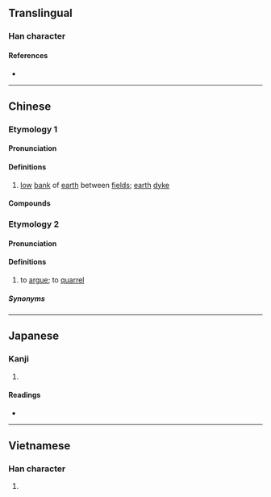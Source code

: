 {{character info}}
==Translingual==

===Han character===
{{Han char|rn=32|rad=土|as=07|sn=10|four=41146|canj=GMLK|ids=⿰土更}}

====References====
* {{Han ref|kx=0229.180|dkj=05106|dj=0465.080|hdz=10443.080|uh=57C2|ud=22466|bh=AE47|bd=44615}}

----

==Chinese==
{{zh-forms}}

===Etymology 1===

====Pronunciation====
{{zh-pron
|m=gěng
|c=gang2
|h=pfs=
|md=
|mn=xm,zz:kéng/qz:kńg
|w=
|mc=y
|oc=y
|cat=n
}}

====Definitions====
{{zh-hanzi}}

# [[low]] [[bank]] of [[earth]] between [[field]]s; [[earth]] [[dyke]]

====Compounds====
{{zh-der|埂堤|埂子|亂葬埂|田埂}}

===Etymology 2===
{{rfe|zh}}

====Pronunciation====
{{rfp|gan}}

====Definitions====
{{zh-hanzi}}

# {{lb|zh|Lichuan|_|Gan}} to [[argue]]; to [[quarrel]]

=====Synonyms=====
{{zh-dial|吵架}}

----

==Japanese==

===Kanji===
{{ja-kanji|grade=|rs=土07}}

# {{rfdef|ja|sort=土07}}

====Readings====
* {{ja-readings|on=[[かう]] (kau), [[きょう]] (kyō)|kun=[[あな]] (ana), [[つつみ]] (tsutsumi), [[あぜ]] (aze)}}

----

==Vietnamese==

===Han character===
{{vi-hantu|[[ghềnh]]|rs=土07}}

# {{rfdef|vi|sort=土07}}